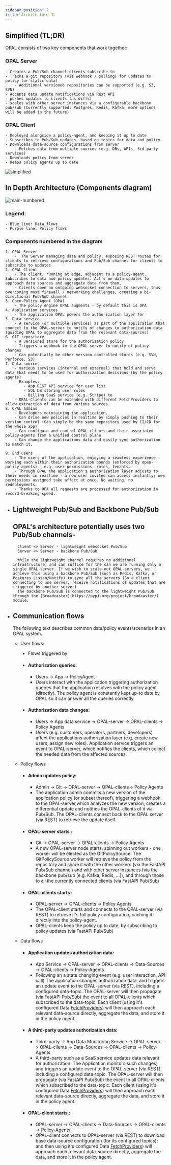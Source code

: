 ```yaml
---
sidebar_position: 2
title: Architecture 🏗️
---
```


## Simplified (TL;DR)
OPAL consists of two key components that work together:

### OPAL Server
    - Creates a Pub/Sub channel clients subscribe to
    - Tracks a git repository (via webhook / polling) for updates to policy (or static data)
        - Additional versioned repositories can be supported (e.g. S3, SVN)
    - Accepts data update notifications via Rest API
    - pushes updates to clients (as diffs)
    - scales with other server instances via a configurable backbone pub/sub (Currently supported: Postgres, Redis, Kafka; more options will be added in the future)

### OPAL Client
    - Deployed alongside a policy-agent, and keeping it up to date
    - Subscribes to Pub/Sub updates, based on topics for data and policy
    - Downloads data-source configurations from server
        - Fetches data from multiple sources (e.g. DBs, APIs, 3rd party services)
    - Downloads policy from server
    - Keeps policy agents up to date


<img src="https://i.ibb.co/CvmX8rR/simplified-diagram-highlight.png" alt="simplified" border="0"></img>


## In Depth Architecture (Components diagram)

<img src="https://i.ibb.co/F45Q7bC/main-numbered.png" alt="main-numbered" border="0"></img>

### Legend:
    - Blue line: Data flows
    - Purple line: Policy flows
### Components numbered in the diagram
    1. OPAL-Server
        -  The Server managing data and policy; exposing REST routes for clients to retrieve configurations and Pub/Sub channel for clients to subscribe to updates
    2. OPAL-Client
        - The client, running at edge, adjacent to a policy-agent. Subscribes to data and policy updates. Act's on data-updates to approach data sources and aggregate data from them.
        - Clients open an outgoing websocket connection to servers, thus overcoming most firewall / networking challenges, creating a bi-directional Pub/Sub channel.
    3. Open-Policy-Agent (OPA)
        - The policy engine OPAL augments - by default this is OPA
    4. Application services
        - The application OPAL powers the authorization layer for
    5. Data service
        - A service (or multiple services) as part of the application that connect to the OPAL-server to notify of changes to authorization data (guiding OPAL to aggregate data from the relevant data-sources)
    6. GIT repository
        - A versioned store for the authorization policy
        - Triggers a webhook to the OPAL server to notify of policy changes
        - Can potentially be other version controlled stores (e.g. SVN, Perforce, S3)
    7. Data sources
        - Various services (internal and external) that hold and serve data that needs to be used for authorization decisions (by the policy agents)
        - Examples:
            - App REST API service for user list
            - SQL DB storing user roles
            - Billing SaaS service (e.g. Stripe) to
        - OPAL-Clients can be extended with different FetchProviders to allow extraction of data from various sources.
    8. OPAL admins
        - Developers maintaining the application.
        - Can drive new policies in realtime by simply pushing to their version control (Can simply be the same repository used by CI/CD for the whole app)
        - Can configure and control OPAL clients and their associated policy-agents from a unified control plane
        - Can change the applications data and easily sync authorization to match it.

    9. End users
        - The users of the application, enjoying a seamless experience - working each within their authorization bounds (enforced by open-policy-agents) - e.g. user permissions, roles, tenants.
        - Through OPAL the application's authorization layer adjusts to their needs in realtime - a new user invited can access instantly; new permissions assigned take affect at once. No waiting, no redeployments.
        - Thanks to OPA all requests are processed for authorization in record-breaking speed.


- ## Lightweight Pub/Sub and Backbone Pub/Sub
     ## OPAL's architecture potentially uses two Pub/Sub channels-
        Client <> Server - lightweight websocket Pub/Sub
        Server <> Server - backbone Pub/Sub

        While the lightweight channel requires no additional infrastructure, and can suffice for the can we are running only a single OPAL-server. If we wish to scale-out OPAL-servers, we achieve this using a backbone Pub/Sub (such as Redis, Kafka, or Postgres Listen/Notify) to sync all the servers (So a client connecting to one server, receive notifications of updates that are triggered by another server)
        The backbone Pub/Sub is connected to the lightweight Pub/SUb through the [Broadcaster](https://pypi.org/project/broadcaster/) module.


- ## Communication flows
    The following text describes common data/policy events/scenarios in an OPAL system.

    - User flows:
        - Flows triggered by
        - #### __Authorization queries:__
            - Users -> App -> PolicyAgent
            - Users interact with the application triggering authorization queries that the application resolves with the policy agent (directly). The policy agent is constantly kept up-to date by OPAL so it can answer all the queries correctly.

        - #### __Authorization data changes:__
            - Users -> App data service -> OPAL-server -> OPAL-clients -> Policy Agents
            - Users (e.g. customers, operators, partners, developers) affect the applications authorization layer (e.g. create new users, assign new roles). Application service triggers an event to OPAL-server, which notifies the clients, which collect the needed data from the affected sources.

    - Policy flows
        - #### __Admin updates policy:__
            - Admin -> Git -> OPAL-server -> OPAL-clients-> Policy Agents
            - The application admin commits a new version of the application policy (or subset thereof), triggering a webhook to the OPAL-server,which analyzes the new version, creates a differential update and notifies the OPAL-clients of it via Pub/Sub. The OPAL-clients connect back to the OPAL server (via REST) to retrieve the update itself.

        - #### __OPAL-server starts :__
            - Git -> OPAL-server -> OPAL-clients -> Policy Agents
            - A new OPAL-server node starts, spinning out workers - one worker will be elected as the GitPolicySource. The GitPolicySource worker will retrieve the policy from the repository and share it with the other workers (via the FastAPI Pub/Sub channel) and with other server instances (via the backbone pub/sub [e.g. Kafka, Redis, ...]), and through those to all the currently connected clients (via FastAPI Pub/Sub)
        - #### __OPAL-clients starts :__
            - OPAL-server -> OPAL-clients -> Policy Agents
            - The OPAL-client starts and connects to the OPAL-server (via REST) to retrieve it's full policy configuration, caching it directly into the policy-agent.
            - OPAL-clients keep the policy up to date, by subscribing to policy updates (via FastAPI Pub/Sub)

    - Data flows

        - #### __Application updates authorization data:__
            - App Service -> OPAL-server -> OPAL-clients -> Data-Sources -> OPAL-clients -> Policy-Agents
            - Following an a state changing event (e.g. user interaction, API call) The application changes authorization data, and triggers an update event to the OPAL-server (via REST), including a configured data-topic. The OPAL-server will then propagate (via FastAPI Pub/Sub) the event to all OPAL-clients which subscribed to the data-topic.
            Each client (using it's configured Data [FetchProviders](opal/common/fetcher/fetch_provider.py)) will then approach each relevant data-source directly, aggregate the data, and store it in the policy agent.

        - #### __A third-party updates authorization data:__
            - Third-party -> App Data Monitoring Service -> OPAL-server -> OPAL-clients -> Data-Sources -> OPAL-clients -> Policy-Agents
            - A third-party such as a SaaS service updates data relevant for authorization. The Application monitors such changes, and triggers an update event to the OPAL-server (via REST), including a configured data-topic. The OPAL-server will then propagate (via FastAPI Pub/Sub) the event to all OPAL-clients which subscribed to the data-topic.
            Each client (using it's configured Data [FetchProviders](opal/common/fetcher/fetch_provider.py)) will then approach each relevant data-source directly, aggregate the data, and store it in the policy agent.

        - #### __OPAL-client starts :__
            - OPAL-server -> OPAL-clients -> Data-Sources -> OPAL-clients -> Policy-Agents
            - OPAL-client connects to OPAL-server (via REST) to download base data-source configuration (for its configured topics); and then using it's configured Data [FetchProviders](opal/common/fetcher/fetch_provider.py)) will approach each relevant data-source directly, aggregate the data, and store it in the policy agent.
